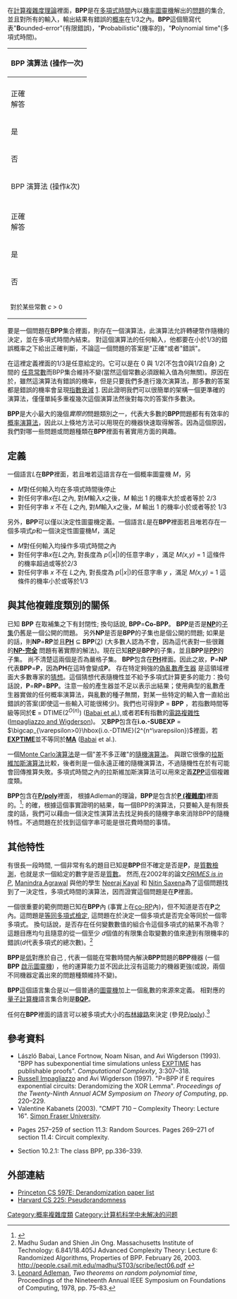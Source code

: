在[[計算複雜度理論|計算複雜度理論]]裡面，'''BPP'''是在[[多項式時間|多項式時間]]內以[[機率圖靈機|機率圖靈機]]解出的[[問題|問題]]的集合, 並且對所有的輸入，輸出結果有錯誤的[[概率|概率]]在1/3之內。'''BPP'''這個簡寫代表"'''B'''ounded-error"(有限錯誤)，"'''P'''robabilistic"(機率的)，"'''P'''olynomial time"(多項式時間)。

{| class="wikitable" style="float:right;text-align:center"
!colspan="3"|BPP 演算法 (操作一次)
|-
|
|colspan="2"|產生的答案
|-
| 正確<br>解答
| 是
| 否
|-
| 是
| ≥ 2/3
| ≤ 1/3
|-
| 否
| ≤ 1/3
| ≥ 2/3
|-
!colspan="3"|BPP 演算法 (操作''k''次)
|-
|
|colspan="2"|產生的答案
|-
| 正確<br>解答
| 是
| 否
|-
| 是
| > 1 − 2<sup>−''ck''</sup>
| < 2<sup>−''ck''</sup>
|-
| 否
| < 2<sup>−''ck''</sup>
| > 1 − 2<sup>−''ck''</sup>
|-
|colspan="3" style="font-size:85%"|對於某些常數 ''c'' > 0
|}
要是一個問題在'''BPP'''集合裡面，則存在一個演算法，此演算法允許轉硬幣作隨機的決定，並在多項式時間內結束。 對這個演算法的任何輸入，他都要在小於1/3的錯誤概率之下給出正確判斷，不論這一個問題的答案是"正確"或者"錯誤"。

在這裡定義裡面的1/3是任意給定的。它可以是在 0 與 1/2(不包含0與1/2自身) 之間的 [[常數|任意常數]]而BPP集合維持不變(當然這個常數必須跟輸入值為何無關)。原因在於，雖然這演算法有錯誤的機率，但是只要我們多進行幾次演算法，那多數的答案都是錯誤的機率會呈現[[指數衰減|指數衰減]]<!-- as a consequence of the [[Chernoff_bound|Chernoff bound]]--> [http://www.cs.sfu.ca/~kabanets/cmpt710/lec16.pdf]{{Wayback|url=http://www.cs.sfu.ca/~kabanets/cmpt710/lec16.pdf |date=20090316160846 }}. 因此證明我們可以很簡單的架構一個更準確的演算法，僅僅單純多重複幾次這個演算法然後對每次的答案作多數決。

'''BPP'''是大小最大的幾個''實際的''問題類別之一，代表大多數的'''BPP'''問題都有有效率的[[概率演算法|概率演算法]]，因此以上倏地方法可以用現在的機器快速取得解答。因為這個原因，我們對哪一些問題或問題種類在'''BPP'''裡面有著實用方面的興趣。

==定義==
一個語言''L''在'''BPP'''裡面，若且唯若這語言存在一個概率圖靈機 ''M''，另
* ''M''對任何輸入均在多項式時間後停止
* 對任何字串''x''在''L''之內, 對''M''輸入''x''之後，''M'' 輸出 1 的機率大於或者等於 2/3
* 對任何字串 ''x'' 不在 ''L''之內, 對''M''輸入''x''之後，''M'' 輸出 1 的機率小於或者等於 1/3

另外，'''BPP'''可以僅以決定性圖靈機定義。一個語言''L''是在'''BPP'''裡面若且唯若存在一個多項式''p''和一個決定性圖靈機''M''，滿足
* ''M''對任何輸入均操作多項式時間之內
* 對任何字串''x''在''L''之內, 對長度為 ''p''(|''x''|)的任意字串''y'' ，滿足 ''M(x,y)'' = 1 這條件的機率超過或等於2/3
* 對任何字串 ''x'' 不在 ''L''之內, 對長度為 ''p''(|''x''|)的任意字串 ''y'' ，滿足 ''M(x,y)'' = 1 這條件的機率小於或等於1/3

== 與其他複雜度類別的關係 ==
已知 '''BPP''' 在取補集之下有封閉性; 換句話說, '''BPP'''='''Co-BPP'''。 '''BPP'''是否是'''[[NP_(複雜度)|NP]]'''的[[子集|子集]]仍舊是一個公開的問題。 另外'''NP'''是否是'''BPP'''的子集也是個公開的問題; 如果是的話，則'''NP'''='''RP'''並且'''[[PH_(複雜度)|PH]]''' <math>\subseteq</math> '''BPP'''([https://web.archive.org/web/20060314023701/http://weblog.fortnow.com/2005/12/pulling-out-quantumness.html]) (大多數人認為不會，因為這代表對一些很難的'''[[NP-完全|NP-完全]]''' 問題有著實際的解法)。現在已知'''[[RP_(複雜度)|RP]]'''是'''BPP'''的子集，並且'''BPP'''是'''[[PP_(複雜度)|PP]]'''的子集。 尚不清楚這兩個是否為嚴格子集。 '''BPP'''包含在'''[[PH_(複雜度)|PH]]'''裡面。因此之故，'''P'''='''NP'''代表'''BPP'''='''P'''，因為'''PH'''在這時會變成'''P'''。 
存在特定夠強的[[偽亂數產生器|偽亂數產生器]] 是這領域裡面大多數專家的[[猜想|猜想]]。這個猜想代表隨機性並不給予多項式計算更多的能力：換句話說，'''P'''='''RP'''='''BPP'''。注意一般的產生器並不足以表示出結果；使用典型的亂數產生器實做的任何概率演算法，與亂數的種子無關，對某一些特定的輸入會一直給出錯誤的答案(即使這一些輸入可能很稀少)。我們也可得到'''P''' = '''BPP''' ，若指數時間等級等同於'''E''' = <math>\textrm{DTIME} \left( 2^{O(n)} \right)</math> ([[#Babai_et_al.|Babai et al.]]),或者若'''E'''有指數的[[電路複雜性|電路複雜性]] ([[#Impagliazzo_and_Wigderson|Impagliazzo and Wigderson]])。 又'''BPP'''包含在'''i.o.-SUBEXP''' = <math>\bigcap_{\varepsilon>0}\hbox{i.o.-DTIME}(2^{n^\varepsilon})</math>裡面，若'''[[EXPTIME|EXPTIME]]'''並不等同於'''[[MA_(複雜度)|MA]]''' ([[Laszlo_Babai|Babai]] et al.).
<!--
暫時先保留這一段好了

An equivalent statement to the above is the following.  Consider this statement:

: There exists a language ''L'' in '''E''' for which any family of circuits deciding ''L'' is of exponential size.

If this statement is false, then '''P'''≠'''NP'''.
If this statement is true, then '''P'''='''BPP'''.
-->

一個[[Monte_Carlo演算法|Monte Carlo演算法]]是一個"差不多正確"的[[隨機演算法|隨機演算法]]。
與跟它很像的[[拉斯維加斯演算法|拉斯維加斯演算法]]比較，後者則是一個永遠正確的隨機演算法，不過隨機性在於有可能會回傳推算失敗。多項式時間之內的拉斯維加斯演算法可以用來定義'''[[ZPP_(複雜度)|ZPP]]'''這個複雜度類。

'''BPP'''包含在'''[[P/poly|P/poly]]'''裡面， 根據Adleman的理論，'''BPP'''是包含於'''[[P_(複雜度)|P (複雜度)]]'''裡面的。<ref>
{{cite conference
 | author = [[Leonard_Adleman|Adleman, L. M.]]
 | title = Two theorems on random polynomial time
 | booktitle = Proceedings of the Nineteenth Annual IEEE Symposium on Foundations of Computing
 | date = 1978
 | pages = 75–83}}
</ref>; 的確，根據這個事實證明的結果，每一個BPP的演算法，只要輸入是有限長度的話，我們可以藉由一個決定性演算法去找足夠長的隨機字串來消除BPP的隨機特性。不過問題在於找到這個字串可能是很花費時間的事情。

== 其他特性 ==
有很長一段時間, 一個非常有名的題目已知是'''BPP'''但不確定是否是'''P'''，是[[素性測試|質數檢測]]，也就是求一個給定的數字是否是[[質數|質數]]。 然而,在2002年的論文'' [[AKS質數測試|PRIMES is in P]]'', [[Manindra_Agrawal|Manindra Agrawal]] 與他的學生 [[Neeraj_Kayal|Neeraj Kayal]] 和 [[Nitin_Saxena|Nitin Saxena]]為了這個問題找到了一決定性，多項式時間的演算法，因而證實這個問題是在'''P'''裡面。

一個很重要的範例問題已知在'''BPP'''內 (事實上在[[RP_(複雜度)|co-RP]]內)，但不知道是否在'''P'''之內。這問題是[[等同多項式檢定|等同多項式檢定]], 這問題在於決定一個多項式是否完全等同於一個零多項式。 換句話說，是否存在任何變數數值的組合令這個多項式的結果不為零？ 這題目應均勻且隨意的從一個至少 ''d''個值的有限集合取變數的值來達到有限機率的錯誤(''d''代表多項式的總次數)。<ref>Madhu Sudan and Shien Jin Ong. Massachusetts Institute of Technology: 6.841/18.405J Advanced Complexity Theory: Lecture 6: Randomized Algorithms, Properties of BPP. February 26, 2003. http://people.csail.mit.edu/madhu/ST03/scribe/lect06.pdf {{Wayback|url=http://people.csail.mit.edu/madhu/ST03/scribe/lect06.pdf |date=20100716092129 }}</ref>

'''BPP'''是[[低_(複雜度)|低]]對應於自己 , 代表一個能在常數時間內解決'''BPP'''問題的'''BPP'''機器 (一個'''BPP''' [[啟示圖靈機|啟示圖靈機]]) ，他的運算能力並不因此比沒有這能力的機器更強(或說，兩個不同機器定義出來的問題種類維持不變)。

'''BPP'''這個語言集合是以一個普通的[[圖靈機|圖靈機]]加上一個亂數的來源來定義。  相對應的[[量子計算機|量子計算機]]語言集合則是'''[[BQP|BQP]]'''。

任何在'''BPP'''裡面的語言可以被多項式大小的[[布林線路|布林線路]]來決定 (參見[[P/poly|P/poly]]).<ref>[[Leonard_Adleman|Leonard Adleman]], ''Two theorems on random polynomial time'', Proceedings of the Nineteenth Annual IEEE Symposium on Foundations of Computing, 1978, pp. 75–83.</ref>

== 參考資料 ==
<references />
*<span id="Babai_et_al">László Babai, Lance Fortnow, Noam Nisan, and Avi Wigderson (1993). "BPP has subexponential time simulations unless [[EXPTIME|EXPTIME]] has publishable proofs". ''Computational Complexity'', 3:307–318.</span>
*<span id="Impagliazzo_and_Wigderson">[[Russell_Impagliazzo|Russell Impagliazzo]] and Avi Wigderson (1997). "P=BPP if E requires exponential circuits: Derandomizing the XOR Lemma". ''Proceedings of the Twenty-Ninth Annual ACM Symposium on Theory of Computing'', pp. 220–229. {{doi|10.1145/258533.258590}}</span>
*<span id="Kabanets">Valentine Kabanets (2003). "CMPT 710 – Complexity Theory: Lecture 16". [[Simon_Fraser_University|Simon Fraser University]].</span>
* {{cite book|author = [[Christos_Papadimitriou|Christos Papadimitriou]] | year = 1993 | title = Computational Complexity | publisher = Addison Wesley | edition = 1st edition | isbn = 0-201-53082-1}} Pages 257–259 of section 11.3: Random Sources. Pages 269–271 of section 11.4: Circuit complexity.
* {{cite book|author = [[Michael_Sipser|Michael Sipser]] | year = 1997 | title = Introduction to the Theory of Computation |url = https://archive.org/details/introductiontoth00sips | publisher = PWS Publishing | isbn = 0-534-94728-X}} Section 10.2.1: The class BPP, pp.336–339.

== 外部連結 ==
* [https://web.archive.org/web/20051205100423/http://www.cs.princeton.edu/courses/archive/fall03/cs597E/ Princeton CS 597E: Derandomization paper list]
* [https://web.archive.org/web/20030805021413/http://www.courses.fas.harvard.edu/~cs225/ Harvard CS 225: Pseudorandomness]

{{复杂度类}}

[[Category:概率複雜度類|Category:概率複雜度類]]
[[Category:计算机科学中未解决的问题|Category:计算机科学中未解决的问题]]